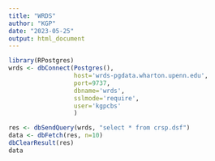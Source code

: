 ---
title: "WRDS"
author: "KGP"
date: "2023-05-25"
output: html_document
---

```{r}
library(RPostgres)
wrds <- dbConnect(Postgres(),
                  host='wrds-pgdata.wharton.upenn.edu',
                  port=9737,
                  dbname='wrds',
                  sslmode='require',
                  user='kgpcbs'
                  )
```


```{r}
res <- dbSendQuery(wrds, "select * from crsp.dsf")
data <- dbFetch(res, n=10)
dbClearResult(res)
data
```
